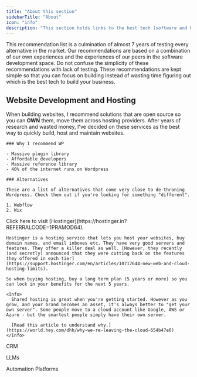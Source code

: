```yaml
---
title: "About this section"
sidebarTitle: "About"
icon: "info"
description: "This section holds links to the best tech (software and hardware) that helps you maximise your creativity, freedom and impact."
---
```


<Note>
  This recommendation list is a culmination of almost 7 years of testing every alternative in the market. Our recommendations are based on a combination of our own experiences and the experiences of our peers in the software development space. Do not confuse the simplicity of these recommendations with lack of testing. These recommendations are kept simple so that you can focus on building instead of wasting time figuring out which is the best tech to build your business.
</Note>

## Website Development and Hosting

When building websites, I recommend solutions that are open source so you can **OWN** them, move them across hosting providers. After years of research and wasted money, I've decided on these services as the best way to quickly build, host and maintain websites.

<AccordionGroup>
  <Accordion title="Wordpress" description="Open source CMS" icon="sparkles">
    

    ### Why I recommend WP

    - Massive plugin library
    - Affordable developers
    - Massive reference library
    - 40% of the internet runs on Wordpress

    ### Alternatives

    These are a list of alternatives that come very close to de-throning Wordpress. Check them out if you're looking for something "different".

    1. Webflow
    2. Wix
  </Accordion>
  <Accordion title="Hostinger" description="Shared Hosting (High uptime, great features)">
    Click here to visit [Hostinger](https://hostinger.in?REFERRALCODE=1PRAMOD64).

    Hostinger is a hosting service that lets you host your websites, buy domain names, and email inboxes etc. They have very good servers and features. They offer a killer deal as well. [However, they recently (and secretly) announced that they were cutting back on the features they offered in each tier](https://support.hostinger.com/en/articles/10717644-new-web-and-cloud-hosting-limits).

    So when buying hosting, buy a long term plan (5 years or more) so you can lock in your benefits for the next 5 years.

    <Info>
      Shared hosting is great when you're getting started. However as you grow, and your brand becomes an asset, it's always better to "get your own server". Some people move to a cloud account like Google, AWS or Azure - but the smartest people simply have their own server.

      [Read this article to understand why.](https://world.hey.com/dhh/why-we-re-leaving-the-cloud-654b47e0)
    </Info>
  </Accordion>
</AccordionGroup>

CRM

LLMs

Automation Platforms
